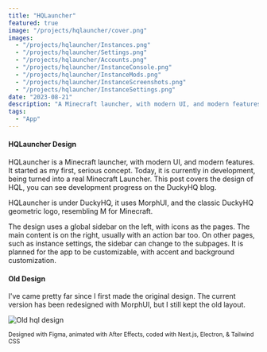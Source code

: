 ```yaml
---
title: "HQLauncher"
featured: true
image: "/projects/hqlauncher/cover.png"
images:
  - "/projects/hqlauncher/Instances.png"
  - "/projects/hqlauncher/Settings.png"
  - "/projects/hqlauncher/Accounts.png"
  - "/projects/hqlauncher/InstanceConsole.png"
  - "/projects/hqlauncher/InstanceMods.png"
  - "/projects/hqlauncher/InstanceScreenshots.png"
  - "/projects/hqlauncher/InstanceSettings.png"
date: "2023-08-21"
description: "A Minecraft launcher, with modern UI, and modern features."
tags:
  - "App"
---
```



<MDXYoutubeEmbed id="94ZfFKeZ8KE" />

#### HQLauncher Design

HQLauncher is a Minecraft launcher, with modern UI, and modern features. It started as my first, serious concept. Today, it is currently in development, being turned into a real Minecraft Launcher. This post covers the design of HQL, you can see development progress on the DuckyHQ blog.

HQLauncher is under DuckyHQ, it uses MorphUI, and the classic DuckyHQ geometric logo, resembling M for Minecraft.

The design uses a global sidebar on the left, with icons as the pages. The main content is on the right, usually with an action bar too. On other pages, such as instance settings, the sidebar can change to the subpages. It is planned for the app to be customizable, with accent and background customization.

#### Old Design

I've came pretty far since I first made the original design. The current version has been redesigned with MorphUI, but I still kept the old layout.

![Old hql design](/projects/hqlauncher/OldInstances.png)

<sub>
  Designed with Figma, animated with After Effects, coded with Next.js,
  Electron, & Tailwind CSS
</sub>
